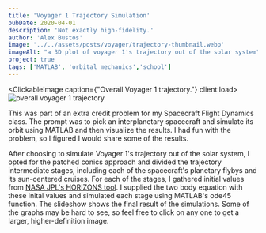 ```yaml
---
title: 'Voyager 1 Trajectory Simulation'
pubDate: 2020-04-01
description: 'Not exactly high-fidelity.'
author: 'Alex Bustos'
image: '../../assets/posts/voyager/trajectory-thumbnail.webp'
imageAlt: "a 3D plot of voyager 1's trajectory out of the solar system"
project: true
tags: ['MATLAB', 'orbital mechanics','school']
---
```



<ClickableImage caption={"Overall Voyager 1 trajectory."} client:load>
    <Image src={overallTrajectory} alt="overall voyager 1 trajectory" />
</ClickableImage>

This was part of an extra credit problem for my Spacecraft Flight Dynamics class. The prompt was to pick an interplanetary spacecraft and simulate its orbit using MATLAB and then visualize the results. I had fun with the problem, so I figured I would share some of the results.

After choosing to simulate Voyager 1's trajectory out of the solar system, I opted for the patched conics approach and divided the trajectory intermediate stages, including each of the spacecraft's planetary flybys and its sun-centered cruises. For each of the stages, I gathered initial values from [NASA JPL's HORIZONS tool](https://ssd.jpl.nasa.gov/horizons.cgi). I supplied the two body equation with these inital values and simulated each stage using MATLAB's ode45 function. The slideshow shows the final result of the simulations. Some of the graphs may be hard to see, so feel free to click on any one to get a larger, higher-definition image.
